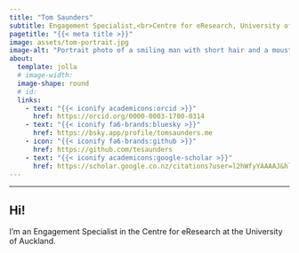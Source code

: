 ```yaml
---
title: "Tom Saunders"
subtitle: Engagement Specialist,<br>Centre for eResearch, University of Auckland
pagetitle: "{{< meta title >}}"
image: assets/tom-portrait.jpg
image-alt: "Portrait photo of a smiling man with short hair and a moustache."
about:
  template: jolla
  # image-width:
  image-shape: round
  # id:
  links:
    - text: "{{< iconify academicons:orcid >}}"
      href: https://orcid.org/0000-0003-1780-0314
    - text: "{{< iconify fa6-brands:bluesky >}}"
      href: https://bsky.app/profile/tomsaunders.me
    - icon: "{{< iconify fa6-brands:github >}}"
      href: https://github.com/tesaunders
    - text: "{{< iconify academicons:google-scholar >}}"
      href: https://scholar.google.co.nz/citations?user=l2hWfyYAAAAJ&hl=en
---
```

___

## Hi!

I'm an Engagement Specialist in the Centre for eResearch at the University of Auckland.

